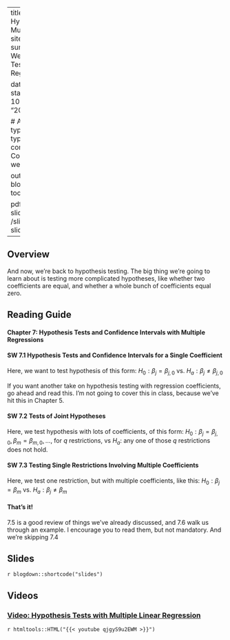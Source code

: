 

---
title: Week 7 - Hypothesis Tests with Multiple Regressions
sitetitle: Week 7
summary: "EC200 - Week 7 Hypothesis Testing with Multiple Regression (CH7)"

date: "2020-10-09"
start_date: "2020-10-12"
end_date: "2020-10-16"

  
  # Academic page type (do not modify).
type: docs
menu:
  content:
    parent: Course content
    weight: 7
    
output:
  blogdown::html_page:
    toc: true

pdf: /slides/ch7-slides.pdf
thumb: /slides/ch7-slides.png



---

## Overview

And now, we're back to hypothesis testing. The big thing we're going to learn about is testing more complicated hypotheses, like whether two coefficients are equal, and whether a whole bunch of coefficients equal zero. 


## Reading Guide

#### **Chapter 7: Hypothesis Tests and Confidence Intervals with Multiple Regressions**

#### **SW 7.1** Hypothesis Tests and Confidence Intervals for a Single Coefficient

Here, we want to test hypothesis of this form: $H_0: \beta_j = \beta_{j,0}$ vs. $H_a: \beta_j \neq \beta_{j,0}$

If you want another take on hypothesis testing with regression coefficients, go ahead and read this. I'm not going to cover this in class, because we've hit this in Chapter 5. 


#### **SW 7.2** Tests of Joint Hypotheses

Here, we test hypothesis with lots of coefficients, of this form: $H_0: \beta_j = \beta_{j,0},  \beta_m = \beta_{m,0}, ...$, for $q$ restrictions, vs $H_a$: any one of those $q$ restrictions does not hold.

#### **SW 7.3** Testing Single Restrictions Involving Multiple Coefficients

Here, we test one restriction, but with multiple coefficients, like this: $H_0: \beta_j = \beta_m$ vs. $H_a: \beta_j \neq \beta_m$



#### That's it! 

7.5 is a good review of things we've already discussed, and 7.6 walk us through an example. I encourage you to read them, but not mandatory. And we're skipping 7.4




## Slides

`r blogdown::shortcode("slides")`

## Videos
### [Video: Hypothesis Tests with Multiple Linear Regression](https://youtu.be/qjgyS9u2EWM )
`r htmltools::HTML("{{< youtube qjgyS9u2EWM >}}")`



 
